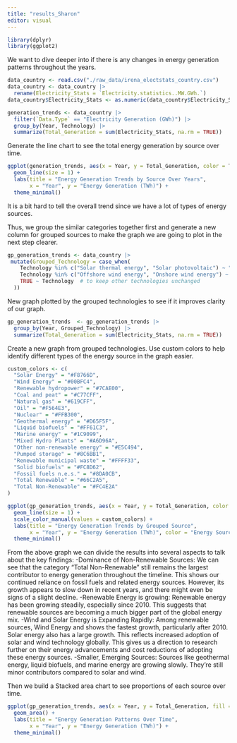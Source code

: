 ```yaml
---
title: "results_Sharon"
editor: visual
---
```


```r
library(dplyr)
library(ggplot2)
```

We want to dive deeper into if there is any changes in energy generation patterns throughout the years.

```r
data_country <- read.csv("./raw_data/irena_electstats_country.csv")
data_country <- data_country |> 
  rename(Electricity_Stats = `Electricity.statistics..MW.GWh.`)
data_country$Electricity_Stats <- as.numeric(data_country$Electricity_Stats)

generation_trends <- data_country |> 
  filter(`Data.Type` == "Electricity Generation (GWh)") |> 
  group_by(Year, Technology) |> 
  summarize(Total_Generation = sum(Electricity_Stats, na.rm = TRUE))
```

Generate the line chart to see the total energy generation by source over time.

```r

ggplot(generation_trends, aes(x = Year, y = Total_Generation, color = Technology)) +
  geom_line(size = 1) +
  labs(title = "Energy Generation Trends by Source Over Years",
       x = "Year", y = "Energy Generation (TWh)") +
  theme_minimal()
```

It is a bit hard to tell the overall trend since we have a lot of types of energy sources.

Thus, we group the similar categories together first and generate a new column for grouped sources to make the graph we are going to plot in the next step clearer.

```r

gp_generation_trends <- data_country |> 
 mutate(Grouped_Technology = case_when(
    Technology %in% c("Solar thermal energy", "Solar photovoltaic") ~ "Solar Energy",
    Technology %in% c("Offshore wind energy", "Onshore wind energy") ~ "Wind Energy",
    TRUE ~ Technology  # to keep other technologies unchanged
  ))

```

New graph plotted by the grouped technologies to see if it improves clarity of our graph.

```r
gp_generation_trends  <- gp_generation_trends |> 
  group_by(Year, Grouped_Technology) |> 
  summarize(Total_Generation = sum(Electricity_Stats, na.rm = TRUE))
```

Create a new graph from grouped technologies. Use custom colors to help identify different types of the energy source in the graph easier.

```r
custom_colors <- c(
  "Solar Energy" = "#F8766D", 
  "Wind Energy" = "#00BFC4", 
  "Renewable hydropower" = "#7CAE00", 
  "Coal and peat" = "#C77CFF", 
  "Natural gas" = "#619CFF", 
  "Oil" = "#F564E3",
  "Nuclear" = "#FFB300", 
  "Geothermal energy" = "#D65F5F", 
  "Liquid biofuels" = "#FF61C3", 
  "Marine energy" = "#1C9099", 
  "Mixed Hydro Plants" = "#A6D96A", 
  "Other non-renewable energy" = "#E5C494", 
  "Pumped storage" = "#8C6BB1", 
  "Renewable municipal waste" = "#FFFF33", 
  "Solid biofuels" = "#FC8D62", 
  "Fossil fuels n.e.s." = "#8DA0CB", 
  "Total Renewable" = "#66C2A5", 
  "Total Non-Renewable" = "#FC4E2A"
)

ggplot(gp_generation_trends, aes(x = Year, y = Total_Generation, color = Grouped_Technology)) +
  geom_line(size = 1) +
  scale_color_manual(values = custom_colors) +
  labs(title = "Energy Generation Trends by Grouped Source",
       x = "Year", y = "Energy Generation (TWh)", color = "Energy Source") +
  theme_minimal()
```

From the above graph we can divide the results into several aspects to talk about the key findings: -Dominance of Non-Renewable Sources: We can see that the category "Total Non-Renewable" still remains the largest contributor to energy generation throughout the timeline. This shows our continued reliance on fossil fuels and related energy sources. However, its growth appears to slow down in recent years, and there might even be signs of a slight decline. -Renewable Energy is growing: Renewable energy has been growing steadily, especially since 2010. This suggests that renewable sources are becoming a much bigger part of the global energy mix. -Wind and Solar Energy is Expanding Rapidly: Among renewable sources, Wind Energy and shows the fastest growth, particularly after 2010. Solar energy also has a large growth. This reflects increased adoption of solar and wind technology globally. This gives us a direction to research further on their energy advancements and cost reductions of adopting these energy sources. -Smaller, Emerging Sources: Sources like geothermal energy, liquid biofuels, and marine energy are growing slowly. They’re still minor contributors compared to solar and wind.

Then we build a Stacked area chart to see proportions of each source over time.

```r
ggplot(gp_generation_trends, aes(x = Year, y = Total_Generation, fill = Grouped_Technology)) +
  geom_area() +
  labs(title = "Energy Generation Patterns Over Time",
       x = "Year", y = "Energy Generation (TWh)") +
  theme_minimal()
```
